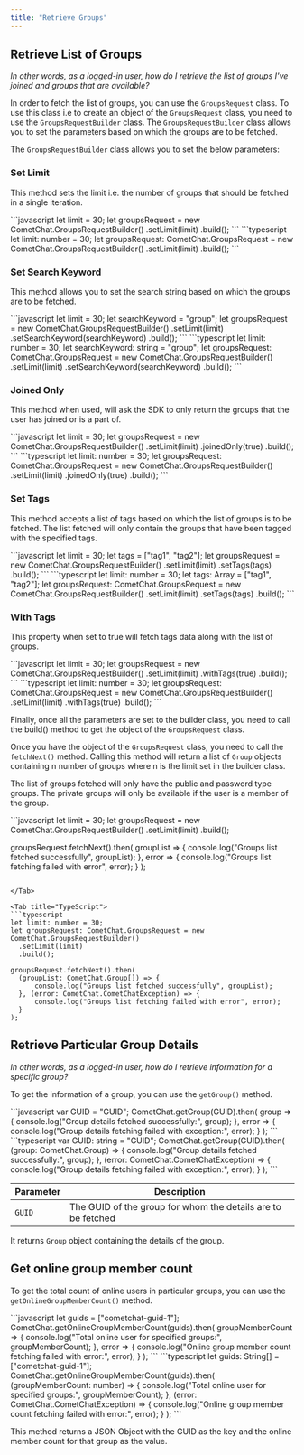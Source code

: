 ```yaml
---
title: "Retrieve Groups"
---
```




## Retrieve List of Groups

*In other words, as a logged-in user, how do I retrieve the list of groups I've joined and groups that are available?*

In order to fetch the list of groups, you can use the `GroupsRequest` class. To use this class i.e to create an object of the `GroupsRequest` class, you need to use the `GroupsRequestBuilder` class. The `GroupsRequestBuilder` class allows you to set the parameters based on which the groups are to be fetched.

The `GroupsRequestBuilder` class allows you to set the below parameters:

### Set Limit

This method sets the limit i.e. the number of groups that should be fetched in a single iteration.

<Tabs>
<Tab title="Set Limit">
```javascript
let limit = 30;
let groupsRequest = new CometChat.GroupsRequestBuilder()
                  	.setLimit(limit)
                  	.build();   
```

</Tab>

<Tab title="TypeScript">
```typescript
let limit: number = 30;
let groupsRequest: CometChat.GroupsRequest = new CometChat.GroupsRequestBuilder()
  .setLimit(limit)
  .build();
```

</Tab>

</Tabs>

### Set Search Keyword

This method allows you to set the search string based on which the groups are to be fetched.

<Tabs>
<Tab title="Set Search Keyword">
```javascript
let limit = 30;
let searchKeyword = "group";
let groupsRequest = new CometChat.GroupsRequestBuilder()
                  	.setLimit(limit)
                  	.setSearchKeyword(searchKeyword)
                  	.build();
```

</Tab>

<Tab title="TypeScript">
```typescript
let limit: number = 30;
let searchKeyword: string = "group";
let groupsRequest: CometChat.GroupsRequest = new CometChat.GroupsRequestBuilder()
  .setLimit(limit)
  .setSearchKeyword(searchKeyword)
  .build();
```

</Tab>

</Tabs>

### Joined Only

This method when used, will ask the SDK to only return the groups that the user has joined or is a part of.

<Tabs>
<Tab title="Joined Only">
```javascript
let limit = 30;
let groupsRequest = new CometChat.GroupsRequestBuilder()
                  	.setLimit(limit)
                  	.joinedOnly(true)
                  	.build();
```

</Tab>

<Tab title="TypeScript">
```typescript
let limit: number = 30;
let groupsRequest: CometChat.GroupsRequest = new CometChat.GroupsRequestBuilder()
  .setLimit(limit)
  .joinedOnly(true)
  .build();
```

</Tab>

</Tabs>

### Set Tags

This method accepts a list of tags based on which the list of groups is to be fetched. The list fetched will only contain the groups that have been tagged with the specified tags.

<Tabs>
<Tab title="Set Tags">
```javascript
let limit = 30;
let tags = ["tag1", "tag2"];
let groupsRequest = new CometChat.GroupsRequestBuilder()
                  	.setLimit(limit)
                  	.setTags(tags)
                  	.build();
```

</Tab>

<Tab title="TypeScript">
```typescript
let limit: number = 30;
let tags: Array<String> = ["tag1", "tag2"];
let groupsRequest: CometChat.GroupsRequest = new CometChat.GroupsRequestBuilder()
  .setLimit(limit)
  .setTags(tags)
  .build();
```

</Tab>

</Tabs>

### With Tags

This property when set to true will fetch tags data along with the list of groups.

<Tabs>
<Tab title="With Tags">
```javascript
let limit = 30;
let groupsRequest = new CometChat.GroupsRequestBuilder()
                  	.setLimit(limit)
                  	.withTags(true)
                  	.build();
```

</Tab>

<Tab title="TypeScript">
```typescript
let limit: number = 30;
let groupsRequest: CometChat.GroupsRequest = new CometChat.GroupsRequestBuilder()
  .setLimit(limit)
  .withTags(true)
  .build();
```

</Tab>

</Tabs>

Finally, once all the parameters are set to the builder class, you need to call the build() method to get the object of the `GroupsRequest` class.

Once you have the object of the `GroupsRequest` class, you need to call the `fetchNext()` method. Calling this method will return a list of `Group` objects containing n number of groups where n is the limit set in the builder class.

The list of groups fetched will only have the public and password type groups. The private groups will only be available if the user is a member of the group.

<Tabs>
<Tab title="Groups Request">
```javascript
let limit = 30;
let groupsRequest = new CometChat.GroupsRequestBuilder()
                  	.setLimit(limit)
                  	.build();

groupsRequest.fetchNext().then(
groupList => {
  console.log("Groups list fetched successfully", groupList);
}, error => {
  console.log("Groups list fetching failed with error", error);
}
);
```

</Tab>

<Tab title="TypeScript">
```typescript
let limit: number = 30;
let groupsRequest: CometChat.GroupsRequest = new CometChat.GroupsRequestBuilder()
  .setLimit(limit)
  .build();

groupsRequest.fetchNext().then(
  (groupList: CometChat.Group[]) => {
      console.log("Groups list fetched successfully", groupList);
  }, (error: CometChat.CometChatException) => {
      console.log("Groups list fetching failed with error", error);
  }
);
```

</Tab>

</Tabs>

## Retrieve Particular Group Details

*In other words, as a logged-in user, how do I retrieve information for a specific group?*

To get the information of a group, you can use the `getGroup()` method.

<Tabs>
<Tab title="Retrieve Particular Group's Details">
```javascript
var GUID = "GUID";
CometChat.getGroup(GUID).then(
group => {
  console.log("Group details fetched successfully:", group);
}, error => {
  console.log("Group details fetching failed with exception:", error);
}
);
```

</Tab>

<Tab title="TypeScript">
```typescript
var GUID: string = "GUID";
CometChat.getGroup(GUID).then(
  (group: CometChat.Group) => {
      console.log("Group details fetched successfully:", group);
  }, (error: CometChat.CometChatException) => {
      console.log("Group details fetching failed with exception:", error);
  }
);
```

</Tab>

</Tabs>

| Parameter | Description                                                  |
| --------- | ------------------------------------------------------------ |
| `GUID`    | The GUID of the group for whom the details are to be fetched |

It returns `Group` object containing the details of the group.

## Get online group member count

To get the total count of online users in particular groups, you can use the `getOnlineGroupMemberCount()` method.

<Tabs>
<Tab title="Get Online Group Member Count">
```javascript
let guids = ["cometchat-guid-1"];
CometChat.getOnlineGroupMemberCount(guids).then(
groupMemberCount => {
  console.log("Total online user for specified groups:", groupMemberCount);
}, error => {
  console.log("Online group member count fetching failed with error:", error);
}
);
```

</Tab>

<Tab title="TypeScript">
```typescript
let guids: String[] = ["cometchat-guid-1"];
CometChat.getOnlineGroupMemberCount(guids).then(
  (groupMemberCount: number) => {
      console.log("Total online user for specified groups:", groupMemberCount);
  }, (error: CometChat.CometChatException) => {
      console.log("Online group member count fetching failed with error:", error);
  }
);
```

</Tab>

</Tabs>

This method returns a JSON Object with the GUID as the key and the online member count for that group as the value.
